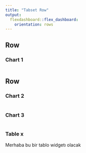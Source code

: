 ```yaml
---
title: "Tabset Row"
output:
  flexdashboard::flex_dashboard:
    orientation: rows
---
```


Row
-------------------------------------

### Chart 1

```r
```

Row {.tabset .tabset-fade}
-------------------------------------

### Chart 2

```r
```

### Chart 3

```r
```

### Table x

Merhaba bu bir tablo widgetı olacak